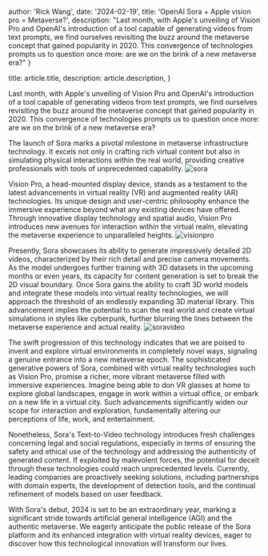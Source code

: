 
  author: 'Rick Wang',
  date: '2024-02-19',
  title: 'OpenAI Sora + Apple vision pro = Metaverse?',
  description:
    "Last month, with Apple's unveiling of Vision Pro and OpenAI's introduction of a tool capable of generating videos from text prompts, we find ourselves revisiting the buzz around the metaverse concept that gained popularity in 2020. This convergence of technologies prompts us to question once more: are we on the brink of a new metaverse era?"
}

  title: article.title,
  description: article.description,
}


Last month, with Apple's unveiling of Vision Pro and OpenAI's introduction of a tool capable of generating videos from text prompts, 
we find ourselves revisiting the buzz around the metaverse concept that gained popularity in 2020. 
This convergence of technologies prompts us to question once more: are we on the brink of a new metaverse era?

The launch of Sora marks a pivotal milestone in metaverse infrastructure technology. 
It excels not only in crafting rich virtual content but also in simulating physical interactions within the real world, 
providing creative professionals with tools of unprecedented capability. 
<Image src={sora} alt="sora" />

Vision Pro, a head-mounted display device, stands as a testament to the latest advancements in virtual reality (VR) and augmented reality (AR) technologies. 
Its unique design and user-centric philosophy enhance the immersive experience beyond what any existing devices have offered. 
Through innovative display technology and spatial audio, Vision Pro introduces new avenues for interaction within the virtual realm,
elevating the metaverse experience to unparalleled heights.
<Image src={visionpro} alt="visionpro" />


Presently, Sora showcases its ability to generate impressively detailed 2D videos, 
characterized by their rich detail and precise camera movements. 
As the model undergoes further training with 3D datasets in the upcoming months or even years, 
its capacity for content generation is set to break the 2D visual boundary. 
Once Sora gains the ability to craft 3D world models and integrate these models into virtual reality technologies,
 we will approach the threshold of an endlessly expanding 3D material library. 
 This advancement implies the potential to scan the real world and create virtual simulations in styles like cyberpunk, 
 further blurring the lines between the metaverse experience and actual reality.
<Image src={soravideo} alt="soravideo" />

The swift progression of this technology indicates that we are poised to invent and explore virtual environments in completely novel ways, 
signaling a genuine entrance into a new metaverse epoch. The sophisticated generative powers of Sora, 
combined with virtual reality technologies such as Vision Pro, promise a richer, more vibrant metaverse filled with immersive experiences. 
Imagine being able to don VR glasses at home to explore global landscapes, 
engage in work within a virtual office, or embark on a new life in a virtual city. 
Such advancements significantly widen our scope for interaction and exploration, 
fundamentally altering our perceptions of life, work, and entertainment.

Nonetheless, Sora's Text-to-Video technology introduces fresh challenges concerning legal and social regulations, 
especially in terms of ensuring the safety and ethical use of the technology and addressing the authenticity of generated content. 
If exploited by malevolent forces, the potential for deceit through these technologies could reach unprecedented levels. 
Currently, leading companies are proactively seeking solutions, including partnerships with domain experts, 
the development of detection tools, and the continual refinement of models based on user feedback.

With Sora's debut, 2024 is set to be an extraordinary year, 
marking a significant stride towards artificial general intelligence (AGI) and the authentic metaverse. 
We eagerly anticipate the public release of the Sora platform and its enhanced integration with virtual reality devices, 
eager to discover how this technological innovation will transform our lives.